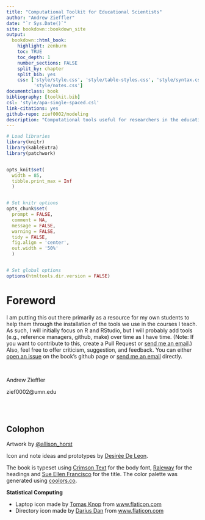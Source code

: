 ```yaml
--- 
title: "Computational Toolkit for Educational Scientists"
author: "Andrew Zieffler"
date: "`r Sys.Date()`"
site: bookdown::bookdown_site
output: 
  bookdown::html_book:
    highlight: zenburn
    toc: TRUE
    toc_depth: 1
    number_sections: FALSE
    split_by: chapter
    split_bib: yes
    css: ['style/style.css', 'style/table-styles.css', 'style/syntax.css', 'style/navbar.css', 
          'style/notes.css']
documentclass: book
bibliography: [toolkit.bib]
csl: 'style/apa-single-spaced.csl'
link-citations: yes
github-repo: zief0002/modeling
description: "Computational tools useful for researchers in the education sciences."
---
```




              
              

```r
# Load libraries
library(knitr)
library(kableExtra)
library(patchwork)


opts_knit$set(
  width = 85, 
  tibble.print_max = Inf
  )


# Set knitr options
opts_chunk$set(
  prompt = FALSE, 
  comment = NA, 
  message = FALSE, 
  warning = FALSE, 
  tidy = FALSE, 
  fig.align = 'center',
  out.width = '50%'
  )


# Set global options
options(htmltools.dir.version = FALSE)
```

# Foreword

I am putting this out there primarily as a resource for my own students to help them through the installation of the tools we use in the courses I teach. As such, I will initially focus on R and RStudio, but I will probably add tools (e.g., reference managers, github, make) over time as I have time. (Note: If you want to contribute to this, create a Pull Request or [send me an email](mailto: zief0002@umn.edu).) Also, feel free to offer criticism, suggestion, and feedback. You can either [open an issue](https://github.com/zief0002/modeling/issues) on the book's github page or [send me an email](mailto: zief0002@umn.edu) directly.

<br />

Andrew Zieffler

zief0002@umn.edu


<br /> <br />


## Colophon

Artwork by [&commat;allison_horst](https://twitter.com/allison_horst)

Icon and note ideas and prototypes by [Desirée De Leon](http://desiree.rbind.io/).

The book is typeset using [Crimson Text](https://fonts.google.com/specimen/Crimson+Text) for the body font, [Raleway](https://fonts.google.com/specimen/Raleway) for the headings and [Sue Ellen Francisco](https://fonts.google.com/specimen/Sue+Ellen+Francisco) for the title. The color palette was generated using [coolors.co](https://coolors.co/).


**Statistical Computing**

- Laptop icon made by [Tomas Knop](https://www.flaticon.com/authors/tomas-knop) from [www.flaticon.com](https://www.flaticon.com/)
- Directory icon made by [Darius Dan](https://www.flaticon.com/authors/darius-dan) from [www.flaticon.com](https://www.flaticon.com/)



<!-- <br /><br /> -->

<!-- ## Acknowledgments -->

<!-- Many thanks to all the students in my courses who have been through previous iterations of this material. Your feedback has been invaluable, and you are the world's greatest copyeditors. In particular, I would like to thank the following students who have gone above and beyond in the feedback they have provided: Jonathan Brown, Amaniel Mrutu, Corrisa Rohloff, and Mireya Smith. -->

<br /><br />





